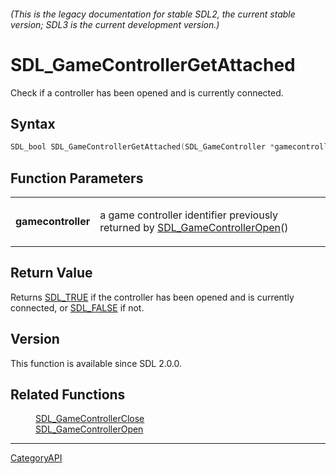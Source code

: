 ====== (This is the legacy documentation for stable SDL2, the current stable version; SDL3 is the current development version.) ======
= SDL_GameControllerGetAttached =

Check if a controller has been opened and is currently connected.

== Syntax ==

<syntaxhighlight lang='c'>
SDL_bool SDL_GameControllerGetAttached(SDL_GameController *gamecontroller);
</syntaxhighlight>

== Function Parameters ==

{|
|'''gamecontroller'''
|a game controller identifier previously returned by [[SDL_GameControllerOpen]]()
|}

== Return Value ==

Returns [[SDL_TRUE]] if the controller has been opened and is currently
connected, or [[SDL_FALSE]] if not.

== Version ==

This function is available since SDL 2.0.0.

== Related Functions ==

:[[SDL_GameControllerClose]]
:[[SDL_GameControllerOpen]]

----
[[CategoryAPI]]


